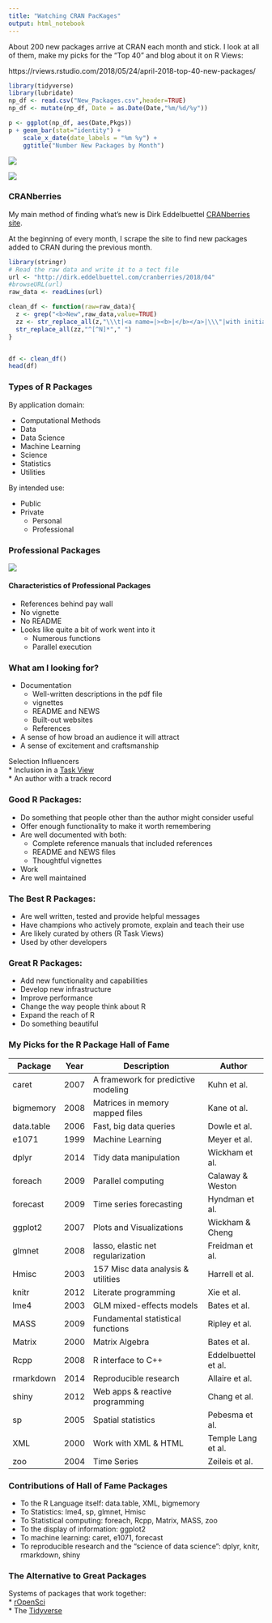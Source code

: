 ```yaml
---
title: "Watching CRAN PacKages"
output: html_notebook
---
```

About 200 new packages arrive at CRAN each month and stick. I look at all of them, make my picks for the "Top 40" and blog about it on R Views:

https://rviews.rstudio.com/2018/05/24/april-2018-top-40-new-packages/

```r
library(tidyverse)
library(lubridate)
np_df <- read.csv("New_Packages.csv",header=TRUE)
np_df <- mutate(np_df, Date = as.Date(Date,"%m/%d/%y"))
```


```r
p <- ggplot(np_df, aes(Date,Pkgs))
p + geom_bar(stat="identity") + 
    scale_x_date(date_labels = "%m %y") + 
    ggtitle("Number New Packages by Month")
```

![](summer.png)   


![](ross.png)

### CRANberries

My main method of finding what's new is Dirk Eddelbuettel [CRANberries site](http://dirk.eddelbuettel.com/cranberries/).

At the beginning of every month, I scrape the site to find new packages added to CRAN during the previous month.

```r
library(stringr)
# Read the raw data and write it to a tect file
url <- "http://dirk.eddelbuettel.com/cranberries/2018/04"
#browseURL(url)
raw_data <- readLines(url)

clean_df <- function(raw=raw_data){
  z <- grep("<b>New",raw_data,value=TRUE)
  zz <- str_replace_all(z,"\\\t|<a name=|><b>|</b></a>|\\\"|with initial version"," ")
  str_replace_all(zz,"^[^N]*"," ")
}


df <- clean_df()
head(df)
```

### Types of R Packages

By application domain: 

* Computational Methods    
* Data    
* Data Science    
* Machine Learning    
* Science     
* Statistics    
* Utilities    

By intended use:

* Public  
* Private  
   + Personal   
   + Professional  

### Professional Packages

![](prof_pkg.png)

#### Characteristics of Professional Packages
* References behind pay wall    
* No vignette    
* No README    
* Looks like quite a bit of work went into it    
   * Numerous functions    
   * Parallel execution    

### What am I looking for?

* Documentation   
   + Well-written descriptions in the pdf file
   + vignettes 
   + README and NEWS
   + Built-out websites
   + References
* A sense of how broad an audience it will attract
* A sense of excitement and craftsmanship

Selection Influencers    
* Inclusion in a [Task View](http://www.maths.lancs.ac.uk/~rowlings/R/TaskViews/)  
* An author with a track record


### Good R Packages:    

* Do something that people other than the author might consider useful      
* Offer enough functionality to make it worth remembering       
* Are well documented with both:   
   + Complete reference manuals that included references
   + README and NEWS files
   + Thoughtful vignettes   
* Work   
* Are well maintained   

### The Best R Packages:

* Are well written, tested and provide helpful messages 
* Have champions who actively promote, explain and teach their use   
* Are likely curated by others (R Task Views)   
* Used by other developers   

### Great R Packages:

* Add new functionality and capabilities    
* Develop new infrastructure   
* Improve performance    
* Change the way people think about R   
* Expand the reach of R  
* Do something beautiful


### My Picks for the R Package Hall of Fame


Package   | Year| Description                         | Author
----------|-----|-------------------------------------|-----------------    
caret     | 2007| A framework for predictive modeling | Kuhn et al.
bigmemory | 2008| Matrices in memory mapped files     | Kane ot al.
data.table| 2006| Fast, big data queries              | Dowle et al.
e1071     | 1999| Machine Learning                    | Meyer et al.
dplyr     | 2014| Tidy data manipulation              | Wickham et al.
foreach   | 2009| Parallel computing                  | Calaway & Weston
forecast  | 2009| Time series forecasting             | Hyndman et al.
ggplot2   | 2007| Plots and Visualizations            | Wickham & Cheng
glmnet    | 2008| lasso, elastic net regularization   | Freidman et al.
Hmisc     | 2003| 157 Misc data analysis & utilities  | Harrell et al.
knitr     | 2012| Literate programming                | Xie et al.
lme4      | 2003| GLM mixed-effects models            | Bates et al.
MASS      | 2009| Fundamental statistical functions   | Ripley et al.
Matrix    | 2000| Matrix Algebra                      | Bates et al.
Rcpp      | 2008| R interface to C++                  | Eddelbuettel et al.
rmarkdown | 2014| Reproducible research               | Allaire et al.
shiny     | 2012| Web apps & reactive programming     | Chang et al.
sp        | 2005| Spatial statistics                  | Pebesma et al.
XML       | 2000| Work with XML & HTML                | Temple Lang et al.
zoo       | 2004| Time Series                         | Zeileis et al.

### Contributions of Hall of Fame Packages

* To the R Language itself: data.table, XML, bigmemory
* To Statistics: lme4, sp, glmnet, Hmisc
* To Statistical computing: foreach, Rcpp, Matrix, MASS, zoo
* To the display of information: ggplot2
* To machine learning: caret, e1071, forecast
* To reproducible research and the "science of data science": dplyr, knitr, rmarkdown, shiny

### The Alternative to Great Packages

Systems of packages that work together:   
* [rOpenSci](https://ropensci.org/)    
* The [Tidyverse](https://www.tidyverse.org/)    




